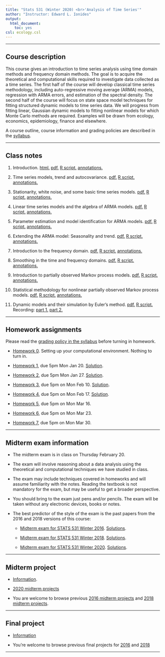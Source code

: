 ```yaml
---
title: "Stats 531 (Winter 2020) <br>'Analysis of Time Series'"
author: "Instructor: Edward L. Ionides"
output:
  html_document:
    toc: yes
csl: ecology.csl
---
```


------

## Course description

This course gives an introduction to time series analysis using time domain methods and frequency domain methods. 
The goal is to acquire the theoretical and computational skills required to investigate data collected as a time series. 
The first half of the course will develop classical time series methodology, including auto-regressive moving average (ARMA) models, regression with ARMA errors, and estimation of the spectral density.
The second half of the course will focus on state space model techniques for fitting structured dynamic models to time series data. 
We will progress from fitting linear, Gaussian dynamic models to fitting nonlinear models for which Monte Carlo methods are required.
Examples will be drawn from ecology, economics, epidemiology, finance and elsewhere.

A course outline, course information and grading policies are described in the [syllabus](syllabus.html).

--------------

## Class notes

1. Introduction.
[ html. ](01/notes01.html)
[ pdf. ](01/notes01.pdf)
[ R script. ](01/notes01.R)
[ annotations. ](01/notes01-annotated.pdf)

2. Time series models, trend and autocovariance.
[ pdf.  ](02/notes02.pdf)
[ R script. ](02/notes02.R)
[ annotations. ](02/notes02-annotated.pdf)

3. Stationarity, white noise, and some basic time series models.
[ pdf. ](03/notes03.pdf)
[ R script. ](03/notes03.R)
[ annotations. ](03/notes03-annotated.pdf)

4. Linear time series models and the algebra of ARMA models.
[ pdf. ](04/notes04.pdf)
[ R script. ](04/notes04.R)
[ annotations. ](04/notes04-annotated.pdf)

5. Parameter estimation and model identification for ARMA models.
[ pdf. ](05/notes05.pdf)
[ R script. ](05/notes05.R)
[ annotations. ](05/notes05-annotated.pdf)


6. Extending the ARMA model: Seasonality and trend.
[ pdf. ](06/notes06.pdf)
[ R script. ](06/notes06.R)
[ annotations. ](06/notes06-annotated.pdf)

7. Introduction to the frequency domain.
[ pdf. ](07/notes07.pdf)
[ R script. ](07/notes07.R)
[ annotations. ](07/notes07-annotated.pdf)

8. Smoothing in the time and frequency domains.
[ pdf. ](08/notes08.pdf) 
[ R script. ](08/notes08.R)
[ annotations. ](08/notes08-annotated.pdf)

9. Introduction to partially observed Markov process models.
[ pdf. ](09/notes09.pdf)
[ R script. ](09/notes09.R)
[ annotations. ](09/notes09-annotated.pdf)

10. Statistical methodology for nonlinear partially observed Markov process models.
[ pdf. ](10/notes10.pdf)
[ R script. ](10/notes10.R)
[ annotations. ](10/notes10-annotated.pdf)

11. Dynamic models and their simulation by Euler’s method.
[ pdf. ](11/notes11.pdf)
[ R script. ](11/notes11.R)
Recording:
[ part 1. ](https://drive.google.com/open?id=1_R5BNaqtX0comQ_0jHNDQwAF3f8CtmmP)
[ part 2. ](https://drive.google.com/open?id=1GDce46Ucx4TKEwAhz4fClUKmpCQdZJ1k)

<!--
12. [Practical likelihood-based inference for POMP models](12/notes12.html). [(R script)](12/notes12.R)

13. [Time series models with covariates, and a case study of polio](13/notes13.html). [(R script)](13/notes13.R)

14. [Case study: POMP modeling to investigate financial volatility](14/notes14.html). [(R script)](notes15/notes15.R)

There are further POMP case studies, in a similar style, on [Ebola modeling](https://kingaa.github.io/sbied/ebola/ebola.html), [measles transmission](https://kingaa.github.io/sbied/measles/measles.html), and [dynamic variation in the rate of human sexual contacts](https://kingaa.github.io/sbied/contacts/contacts.html).

-->

--------

## Homework assignments

Please read the [grading policy in the syllabus](syllabus.html) before turning in homework.

* [Homework 0](hw00/hw00.html). Setting up your computational environment. Nothing to turn in.

* [Homework 1](hw01/hw01.html), due 5pm Mon Jan 20. [Solution](hw01/sol01.html).

* [Homework 2](hw02/hw02.html), due 5pm Mon Jan 27. [Solution](hw02/sol02.html).

* [Homework 3](hw03/hw03.html), due 5pm on Mon Feb 10. [Solution](hw03/sol03.html).


* [Homework 4](hw04/hw04.html), due 5pm on Mon Feb 17. [Solution](hw04/sol04.html).

* [Homework 5](hw05/hw05.html), due 5pm on Mon Mar 16. 

<!--
[Solution](hw05/sol05.html).
-->

* [Homework 6](hw06/hw06.html), due 5pm on Mon Mar 23. 

<!--
[Solution](hw06/sol06.html).
-->

* [Homework 7](hw07/hw07.html), due 5pm on Mon Mar 30.

<!--
[Solution](hw07/sol07.html).

* [Homework 8](hw08/hw08.html), to be carried out by Monday 4/2.

* [Homework 9](hw09/hw09.html), due on Monday 4/16. [Solution](hw09/sol09.html).

-->


------------

## Midterm exam information

* The midterm exam is in class on Thursday February 20.

* The exam will involve reasoning about a data analysis using the theoretical and computational techniques we have studied in class. 

* The exam may include techniques covered in homeworks and will assume familiarity with the notes.
Reading the textbook is not mandatory for the exam, but may be useful to get a broader perspective.

* You should bring to the exam just pens and/or pencils. The exam will be taken without any electronic devices, books or notes.

* The best predictor of the style of the exam is the past papers from the 2016 and 2018 versions of this course:

    +  [Midterm exam for STATS 531 Winter 2016](exam/w16/mt531w16.pdf). [Solutions](exam/w16/mt531w16sol.pdf).

    +  [Midterm exam for STATS 531 Winter 2018](exam/w18/mt531w18.pdf). [Solutions](exam/w18/mt531w18sol.pdf).

    +  [Midterm exam for STATS 531 Winter 2020](exam/w20/mt531w20.pdf). [Solutions](exam/w20/mt531w20sol.pdf).



-------------------


## Midterm project

* [Information](midterm_project/midterm_project_info.html).

* [2020 midterm projects](midterm_project/index.html)

* You are welcome to browse previous [2016 midterm projects](http://ionides.github.io/531w16/midterm_project/) and  [2018 midterm projects](http://ionides.github.io/531w18/midterm_project/).



-------------

## Final project

* [Information](final_project/final_project_info.html)

* You're welcome to browse previous final projects  for [2016](http://ionides.github.io/531w16/final_project/) and  [2018](http://ionides.github.io/531w18/final_project/)


<!--

* [Projects](final_project/index.html)

-->

---------